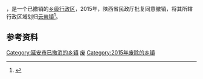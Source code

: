 '''{{PAGENAMEBASE}}'''，是{{PRC admin/fullname|61/06/30}}一个已撤销的[[乡级行政区|乡级行政区]]，2015年，陕西省民政厅批复同意撤销{{PAGENAMEBASE}}，将其所辖行政区域划归[[云岩镇_(宜川县)|云岩镇]]<ref>{{Cite web |url=http://news.xinhuanet.com/local/2015-06/28/c_127959075.htm |title=陕西省民政厅关于陕西省乡镇行政区划调整的公告 |accessdate=2017-09-14 |archive-date=2017-09-13 |archive-url=https://web.archive.org/web/20170913183916/http://news.xinhuanet.com/local/2015-06/28/c_127959075.htm |dead-url=no }}</ref>。

== 参考资料 ==

{{reflist}}

{{陕西行政区划小作品}}
[[Category:延安市已撤消的乡镇|Category:延安市已撤消的乡镇]]
[[Category:宜川县行政区划|废]]
[[Category:2015年废除的乡镇|Category:2015年废除的乡镇]]